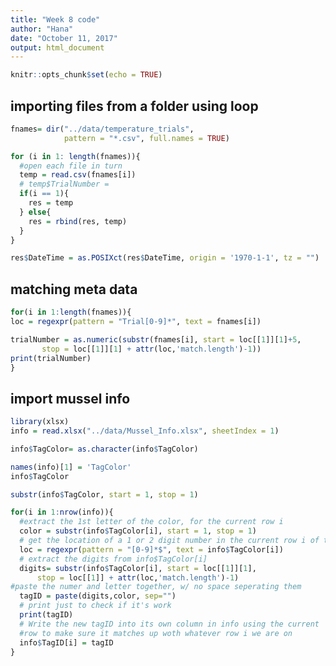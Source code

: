 ```yaml
---
title: "Week 8 code"
author: "Hana"
date: "October 11, 2017"
output: html_document
---
```


```r
knitr::opts_chunk$set(echo = TRUE)
```
## importing files from a folder using loop
```r

fnames= dir("../data/temperature_trials", 
            pattern = "*.csv", full.names = TRUE)

for (i in 1: length(fnames)){
  #open each file in turn
  temp = read.csv(fnames[i])
  # temp$TrialNumber = 
  if(i == 1){
    res = temp
  } else{
    res = rbind(res, temp)
  }
}

res$DateTime = as.POSIXct(res$DateTime, origin = '1970-1-1', tz = "")

```
## matching meta data
```r
for(i in 1:length(fnames)){
loc = regexpr(pattern = "Trial[0-9]*", text = fnames[i])

trialNumber = as.numeric(substr(fnames[i], start = loc[[1]][1]+5,
       stop = loc[[1]][1] + attr(loc,'match.length')-1))
print(trialNumber)
}

```
## import mussel info
```r
library(xlsx)
info = read.xlsx("../data/Mussel_Info.xlsx", sheetIndex = 1)

```

```r
info$TagColor= as.character(info$TagColor)

names(info)[1] = 'TagColor'
info$TagColor

substr(info$TagColor, start = 1, stop = 1)

for(i in 1:nrow(info)){
  #extract the 1st letter of the color, for the current row i
  color = substr(info$TagColor[i], start = 1, stop = 1)
  # get the location of a 1 or 2 digit number in the current row i of tag color
  loc = regexpr(pattern = "[0-9]*$", text = info$TagColor[i])
  # extract the digits from info$TagColor[i]
  digits= substr(info$TagColor[i], start = loc[[1]][1], 
      stop = loc[[1]] + attr(loc,'match.length')-1)
#paste the numer and letter together, w/ no space seperating them
  tagID = paste(digits,color, sep="")
  # print just to check if it's work
  print(tagID)
  # Write the new tagID into its own column in info using the current
  #row to make sure it matches up woth whatever row i we are on
  info$TagID[i] = tagID
}
```


